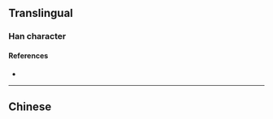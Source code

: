 {{also|龐}}
{{character info}}
==Translingual==

===Han character===
{{Han char|rn=53|rad=广|as=05|sn=8|four=|canj=IIKP|ids=⿸广龙}}

====References====
* {{Han ref|kx=0345.081|hdz=20876.050|uh=5E9E|ud=24222}}

----

==Chinese==
{{zh-see|龐}}